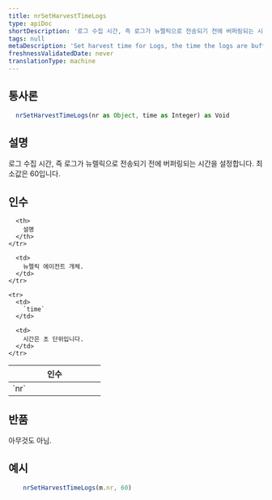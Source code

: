 ```yaml
---
title: nrSetHarvestTimeLogs
type: apiDoc
shortDescription: '로그 수집 시간, 즉 로그가 뉴렐릭으로 전송되기 전에 버퍼링되는 시간을 설정합니다.'
tags: null
metaDescription: 'Set harvest time for Logs, the time the logs are buffered before being sent to New Relic.'
freshnessValidatedDate: never
translationType: machine
---
```


## 통사론

```js
  nrSetHarvestTimeLogs(nr as Object, time as Integer) as Void
```

## 설명

로그 수집 시간, 즉 로그가 뉴렐릭으로 전송되기 전에 버퍼링되는 시간을 설정합니다. 최소값은 60입니다.

## 인수

<table>
  <thead>
    <tr>
      <th width="25%">
        인수
      </th>

      <th>
        설명
      </th>
    </tr>
  </thead>

  <tbody>
    <tr>
      <td>
        `nr`
      </td>

      <td>
        뉴렐릭 에이전트 개체.
      </td>
    </tr>

    <tr>
      <td>
        `time`
      </td>

      <td>
        시간은 초 단위입니다.
      </td>
    </tr>
  </tbody>
</table>

## 반품

아무것도 아님.

## 예시

```js
  	nrSetHarvestTimeLogs(m.nr, 60)
```